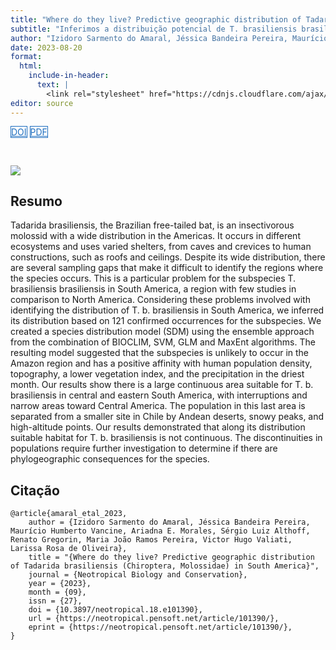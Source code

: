 ```yaml
---
title: "Where do they live? Predictive geographic distribution of Tadarida brasiliensis (Chiroptera, Molossidae) in South America"
subtitle: "Inferimos a distribuição potencial de T. brasiliensis brasiliensis em todo o continente Sul Americano, indicando as variáveis com maior influência em sua distribuição."
author: "Izidoro Sarmento do Amaral, Jéssica Bandeira Pereira, Maurício Humberto Vancine, Ariadna E. Morales, Sérgio Luiz Althoff, Renato Gregorin, Maria João Ramos Pereira, Victor Hugo Valiati, Larissa Rosa de Oliveira"
date: 2023-08-20
format:
  html:
    include-in-header: 
      text: |
        <link rel="stylesheet" href="https://cdnjs.cloudflare.com/ajax/libs/font-awesome/6.5.0/css/all.min.css">
editor: source
---
```


<div class="mt-4 d-flex flex-row flex-wrap gap-1 justify-content-left justify-content-sm-start" role="group" aria-label="Links">
  <a href="https://doi.org/10.3897/neotropical.18.e101390" class="btn btn-custom text-capitalize" target="_blank"><i class="ai ai-doi me-1"></i>DOI</a>
  <a href="/publications/2023-amaral-etal.pdf" class="btn btn-custom text-capitalize" target="_blank"><i class="bi bi-file-earmark-pdf me-1"></i>PDF</a>
</div>

<style>
  .btn-custom {
    background-color: white;
    border: 1px solid #1c6cbe; /* Borda azul */
    color: #1c6cbe; /* Texto azul */
    transition: background-color 0.3s, color 0.3s;
  }
  .btn-custom:hover {
    background-color: #1c6cbe; /* Cor de fundo azul ao passar o mouse */
    color: white; /* Texto branco */
  }
</style>

<br> 

![](featured.png)

## Resumo

Tadarida brasiliensis, the Brazilian free-tailed bat, is an insectivorous molossid with a wide distribution in the Americas. It occurs in different ecosystems and uses varied shelters, from caves and crevices to human constructions, such as roofs and ceilings. Despite its wide distribution, there are several sampling gaps that make it difficult to identify the regions where the species occurs. This is a particular problem for the subspecies T. brasiliensis brasiliensis in South America, a region with few studies in comparison to North America. Considering these problems involved with identifying the distribution of T. b. brasiliensis in South America, we inferred its distribution based on 121 confirmed occurrences for the subspecies. We created a species distribution model (SDM) using the ensemble approach from the combination of BIOCLIM, SVM, GLM and MaxEnt algorithms. The resulting model suggested that the subspecies is unlikely to occur in the Amazon region and has a positive affinity with human population density, topography, a lower vegetation index, and the precipitation in the driest month. Our results show there is a large continuous area suitable for T. b. brasiliensis in central and eastern South America, with interruptions and narrow areas toward Central America. The population in this last area is separated from a smaller site in Chile by Andean deserts, snowy peaks, and high-altitude points. Our results demonstrated that along its distribution suitable habitat for T. b. brasiliensis is not continuous. The discontinuities in populations require further investigation to determine if there are phylogeographic consequences for the species.

## Citação

```         
@article{amaral_etal_2023,
    author = {Izidoro Sarmento do Amaral, Jéssica Bandeira Pereira, Maurício Humberto Vancine, Ariadna E. Morales, Sérgio Luiz Althoff, Renato Gregorin, Maria João Ramos Pereira, Victor Hugo Valiati, Larissa Rosa de Oliveira},
    title = "{Where do they live? Predictive geographic distribution of Tadarida brasiliensis (Chiroptera, Molossidae) in South America}",
    journal = {Neotropical Biology and Conservation},
    year = {2023},
    month = {09},
    issn = {27},
    doi = {10.3897/neotropical.18.e101390},
    url = {https://neotropical.pensoft.net/article/101390/},
    eprint = {https://neotropical.pensoft.net/article/101390/},
}
```
